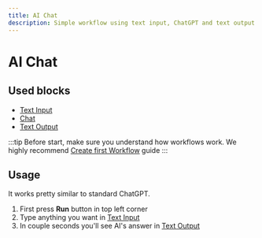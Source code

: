 ```yaml
---
title: AI Chat
description: Simple workflow using text input, ChatGPT and text output
---
```


# AI Chat

## Used blocks
* [Text Input](/docs/blocks/text_input)
* [Chat](/docs/blocks/chat)
* [Text Output](/docs/blocks/text_output)

:::tip
Before start, make sure you understand how workflows work. We highly recommend [Create first Workflow](/docs/guides/create-first-workflow) guide
:::

## Usage

It works pretty similar to standard ChatGPT.
1. First press **Run** button in top left corner
2. Type anything you want in [Text Input](/docs/blocks/text_input)
3. In couple seconds you'll see AI's answer in [Text Output](/docs/blocks/text_output)